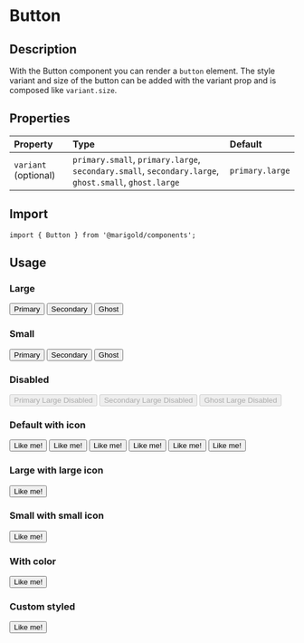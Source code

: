 
<Meta title="Components/Form/Button" />

# Button

## Description

With the Button component you can render a `button` element.
The style variant and size of the button can be added with the variant prop and is composed like `variant.size`.

## Properties

| Property             | Type                                                                                                 | Default         |
| :------------------- | :--------------------------------------------------------------------------------------------------- | :-------------- |
| `variant` (optional) | `primary.small`, `primary.large`, `secondary.small`, `secondary.large`, `ghost.small`, `ghost.large` | `primary.large` |

## Import

```tsx
import { Button } from '@marigold/components';
```

## Usage

### Large

<Canvas>
  <Story name="primary.large">
    <Button variant="primary.large">Primary</Button>
  </Story>
  <Story name="secondary.large">
    <Button variant="secondary.large">Secondary</Button>
  </Story>
  <Story name="ghost.large">
    <Button variant="ghost.large">Ghost</Button>
  </Story>
</Canvas>

### Small

<Canvas>
  <Story name="primary.small">
    <Button variant="primary.small">Primary</Button>
  </Story>
  <Story name="secondary.small">
    <Button variant="secondary.small">Secondary</Button>
  </Story>
  <Story name="ghost.small">
    <Button variant="ghost.small">Ghost</Button>
  </Story>
</Canvas>

### Disabled

<Canvas>
  <Story name="primary.large.disabled">
    <Button variant="primary.large" disabled>
      Primary Large Disabled
    </Button>
  </Story>
  <Story name="secondary.large.disabled">
    <Button variant="secondary.large" disabled>
      Secondary Large Disabled
    </Button>
  </Story>
  <Story name="ghost.large.disabled">
    <Button variant="ghost.large" disabled>
      Ghost Large Disabled
    </Button>
  </Story>
</Canvas>

### Default with icon

<Canvas>
  <Story name="primary.large with default icon">
    <Button variant="primary.large">
      <Facebook /> Like me!
    </Button>
  </Story>
  <Story name="primary.small with default icon">
    <Button variant="primary.small">
      <Facebook /> Like me!
    </Button>
  </Story>
  <Story name="secondary.large with default icon">
    <Button variant="secondary.large">
      <Facebook /> Like me!
    </Button>
  </Story>
  <Story name="secondary.small with default icon">
    <Button variant="secondary.small">
      <Facebook /> Like me!
    </Button>
  </Story>
  <Story name="ghost.large with default icon">
    <Button variant="ghost.large">
      <Facebook /> Like me!
    </Button>
  </Story>
  <Story name="ghost.small with default icon">
    <Button variant="ghost.small">
      <Facebook /> Like me!
    </Button>
  </Story>
</Canvas>

### Large with large icon

<Canvas>
  <Story name="primary.large with large icon">
    <Button variant="primary.large">
      <Facebook size={48} /> Like me!
    </Button>
  </Story>
</Canvas>

### Small with small icon

<Canvas>
  <Story name="primary.small with small icon">
    <Button variant="primary.small">
      <Facebook size={20} /> Like me!
    </Button>
  </Story>
</Canvas>

### With color

<Canvas>
  <Story name="with color">
    <Button variant="primary.small">
      <Facebook fill="black" /> Like me!
    </Button>
  </Story>
</Canvas>

### Custom styled

<Canvas>
  <Story name="custom">
    <Button
      variant="primary.small"
      className={useStyles({
        bg: '#3b5998',
      })}
    >
      <Facebook /> Like me!
    </Button>
  </Story>
</Canvas>
